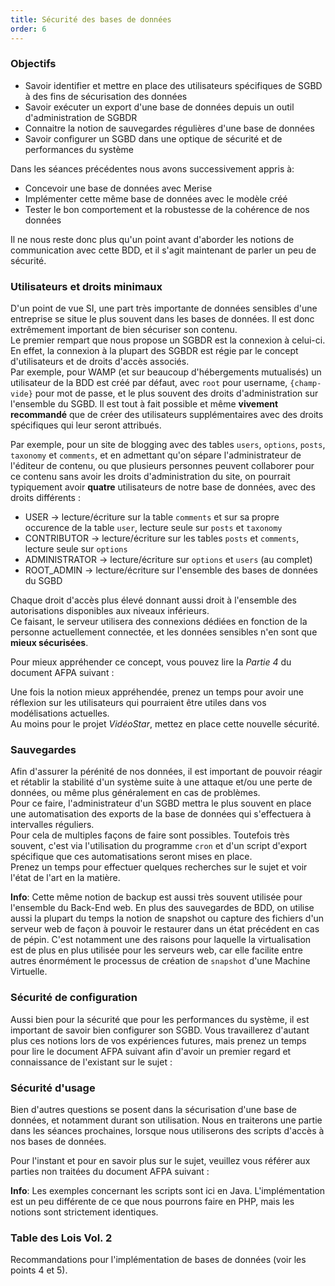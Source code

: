 ```yaml
---
title: Sécurité des bases de données
order: 6
---
```


### Objectifs
- Savoir identifier et mettre en place des utilisateurs spécifiques de SGBD à des fins de sécurisation des données
- Savoir exécuter un export d'une base de données depuis un outil d'administration de SGBDR
- Connaitre la notion de sauvegardes régulières d'une base de données
- Savoir configurer un SGBD dans une optique de sécurité et de performances du système

Dans les séances précédentes nous avons successivement appris à:
- Concevoir une base de données avec Merise
- Implémenter cette même base de données avec le modèle créé
- Tester le bon comportement et la robustesse de la cohérence de nos données

Il ne nous reste donc plus qu'un point avant d'aborder les notions de communication avec cette BDD, et il s'agit maintenant de parler un peu de sécurité.

### Utilisateurs et droits minimaux
D'un point de vue SI, une part très importante de données sensibles d'une entreprise se situe le plus souvent dans les bases de données. Il est donc extrêmement important de bien sécuriser son contenu.  
Le premier rempart que nous propose un SGBDR est la connexion à celui-ci. En effet, la connexion à la plupart des SGBDR est régie par le concept d'utilisateurs et de droits d'accès associés.  
Par exemple, pour WAMP (et sur beaucoup d'hébergements mutualisés) un utilisateur de la BDD est créé par défaut, avec `root` pour username, `{champ-vide}` pour mot de passe, et le plus souvent des droits d'administration sur l'ensemble du SGBD.
Il est tout à fait possible et même **vivement recommandé** que de créer des utilisateurs supplémentaires avec des droits spécifiques qui leur seront attribués.  

Par exemple, pour un site de blogging avec des tables `users`, `options`, `posts`, `taxonomy` et `comments`, et en admettant qu'on sépare l'administrateur de l'éditeur de contenu, ou que plusieurs personnes peuvent collaborer pour ce contenu sans avoir les droits d'administration du site, on pourrait typiquement avoir **quatre** utilisateurs de notre base de données, avec des droits différents :
- USER -> lecture/écriture sur la table `comments` et sur sa propre occurence de la table `user`, lecture seule sur `posts` et `taxonomy`
- CONTRIBUTOR -> lecture/écriture sur les tables `posts` et `comments`, lecture seule sur `options`
- ADMINISTRATOR -> lecture/écriture sur `options` et `users` (au complet)
- ROOT_ADMIN -> lecture/écriture sur l'ensemble des bases de données du SGBD

Chaque droit d'accès plus élevé donnant aussi droit à l'ensemble des autorisations disponibles aux niveaux inférieurs.  
Ce faisant, le serveur utilisera des connexions dédiées en fonction de la personne actuellement connectée, et les données sensibles n'en sont que **mieux sécurisées**.  

Pour mieux appréhender ce concept, vous pouvez lire la *Partie 4* du document AFPA suivant :
<ExtLink src="http://ee0421d80ebc4e9792ad131272c3bf89.testmyurl.ws/resources/BDD/afpa-Sécuriser-BaseDonnées.pdf" title="Sécuriser l'accès et l'utilisation d'une base de données"/>

Une fois la notion mieux appréhendée, prenez un temps pour avoir une réflexion sur les utilisateurs qui pourraient être utiles dans vos modélisations actuelles.  
Au moins pour le projet *VidéoStar*, mettez en place cette nouvelle sécurité.


### Sauvegardes
Afin d'assurer la pérénité de nos données, il est important de pouvoir réagir et rétablir la stabilité d'un système suite à une attaque et/ou une perte de données, ou même plus généralement en cas de problèmes.  
Pour ce faire, l'administrateur d'un SGBD mettra le plus souvent en place une automatisation des exports de la base de données qui s'effectuera à intervalles réguliers.  
Pour cela de multiples façons de faire sont possibles. Toutefois très souvent, c'est via l'utilisation du programme `cron` et d'un script d'export spécifique que ces automatisations seront mises en place.  
Prenez un temps pour effectuer quelques recherches sur le sujet et voir l'état de l'art en la matière.  

__Info__: Cette même notion de backup est aussi très souvent utilisée pour l'ensemble du Back-End web. En plus des sauvegardes de BDD, on utilise aussi la plupart du temps la notion de snapshot ou capture des fichiers d'un serveur web de façon à pouvoir le restaurer dans un état précédent en cas de pépin. C'est notamment une des raisons pour laquelle la virtualisation est de plus en plus utilisée pour les serveurs web, car elle facilite entre autres énormément le processus de création de `snapshot` d'une Machine Virtuelle.


### Sécurité de configuration
Aussi bien pour la sécurité que pour les performances du système, il est important de savoir bien configurer son SGBD. Vous travaillerez d'autant plus ces notions lors de vos expériences futures, mais prenez un temps pour lire le document AFPA suivant afin d'avoir un premier regard et connaissance de l'existant sur le sujet :
<ExtLink src="http://ee0421d80ebc4e9792ad131272c3bf89.testmyurl.ws/resources/BDD/afpa-ParametrerSGBD.pdf" title="Paramétrer le SGBD en suivant les bonnes pratiques de sécurité"/>

### Sécurité d'usage

Bien d'autres questions se posent dans la sécurisation d'une base de données, et notamment durant son utilisation. Nous en traiterons une partie dans les séances prochaines, lorsque nous utiliserons des scripts d'accès à nos bases de données.

Pour l'instant et pour en savoir plus sur le sujet, veuillez vous référer aux parties non traitées du document AFPA suivant :
<ExtLink src="http://ee0421d80ebc4e9792ad131272c3bf89.testmyurl.ws/resources/BDD/afpa-Sécuriser-BaseDonnées.pdf" title="Sécuriser l'accès et l'utilisation d'une base de données"/>

__Info__: Les exemples concernant les scripts sont ici en Java. L'implémentation est un peu différente de ce que nous pourrons faire en PHP, mais les notions sont strictement identiques.

### Table des Lois Vol. 2
Recommandations pour l'implémentation de bases de données (voir les points 4 et 5).
<ExtLink src="http://ee0421d80ebc4e9792ad131272c3bf89.testmyurl.ws/resources/BDD/TableDesLoisVol2.pdf" title="Table des Lois Vol.2"/>
